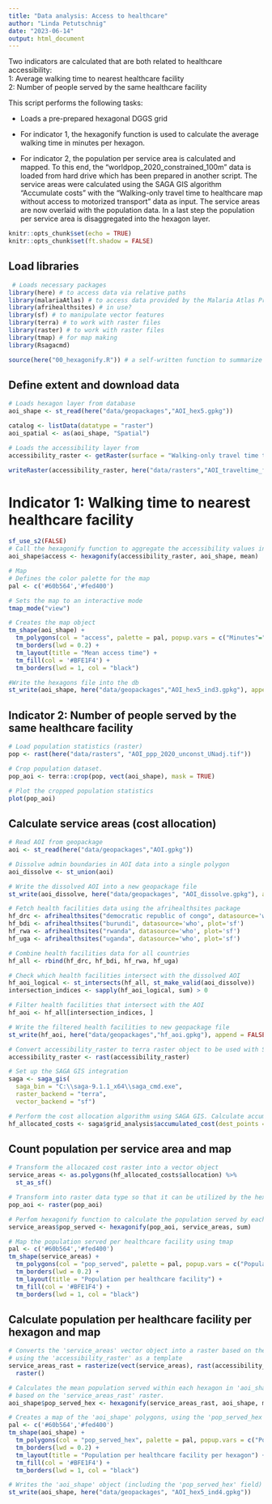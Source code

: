 ```yaml
---
title: "Data analysis: Access to healthcare"
author: "Linda Petutschnig"
date: "2023-06-14"
output: html_document
---
```


Two indicators are calculated that are both related to healthcare accessibility:  
  1: Average walking time to nearest healthcare facility  
  2: Number of people served by the same healthcare facility  
  
This script performs the following tasks:  

- Loads a pre-prepared hexagonal DGGS grid  

 
- For indicator 1, the hexagonify function is used to calculate the average walking time in minutes per hexagon.
- For indicator 2, the population per service area is calculated and mapped. To this end, the "worldpop_2020_constrained_100m" data is loaded from hard drive which has been prepared in another script. The service areas were calculated using the SAGA GIS algorithm "Accumulate costs" with the "Walking-only travel time to healthcare map without access to motorized transport" data as input. The service areas are now overlaid with the population data. In a last step the population per service area is disaggregated into the hexagon layer.

```r

knitr::opts_chunk$set(echo = TRUE)
knitr::opts_chunk$set(ft.shadow = FALSE)

```

## Load libraries
```r

 # Loads necessary packages
library(here) # to access data via relative paths
library(malariaAtlas) # to access data provided by the Malaria Atlas Project
library(afrihealthsites) # in use?
library(sf) # to manipulate vector features
library(terra) # to work with raster files
library(raster) # to work with raster files
library(tmap) # for map making
library(Rsagacmd)

source(here("00_hexagonify.R")) # a self-written function to summarize raster cells or points into hexagonal polygons

```

## Define extent and download data   
```r

# Loads hexagon layer from database
aoi_shape <- st_read(here("data/geopackages","AOI_hex5.gpkg"))

catalog <- listData(datatype = "raster")
aoi_spatial <- as(aoi_shape, "Spatial")

# Loads the accessibility layer from 
accessibility_raster <- getRaster(surface = "Walking-only travel time to healthcare map without access to motorized transport", shp = aoi_spatial)

writeRaster(accessibility_raster, here("data/rasters","AOI_traveltime_foot_hf.tif"), overwrite = TRUE)

```

# Indicator 1: Walking time to nearest healthcare facility  
```r

sf_use_s2(FALSE)
# Call the hexagonify function to aggregate the accessibility values into a hexagonal grid.
aoi_shape$access <- hexagonify(accessibility_raster, aoi_shape, mean)

# Map
# Defines the color palette for the map
pal <- c('#60b564','#fed400')

# Sets the map to an interactive mode
tmap_mode("view")

# Creates the map object
tm_shape(aoi_shape) +
  tm_polygons(col = "access", palette = pal, popup.vars = c("Minutes"="access")) +
  tm_borders(lwd = 0.2) + 
  tm_layout(title = "Mean access time") + 
  tm_fill(col = '#BFE1F4') + 
  tm_borders(lwd = 1, col = "black") 

#Write the hexagons file into the db
st_write(aoi_shape, here("data/geopackages","AOI_hex5_ind3.gpkg"), append = FALSE)

```

## Indicator 2: Number of people served by the same healthcare facility  
```r

# Load population statistics (raster)
pop <- rast(here("data/rasters", "AOI_ppp_2020_unconst_UNadj.tif"))

# Crop population dataset. 
pop_aoi <- terra::crop(pop, vect(aoi_shape), mask = TRUE)

# Plot the cropped population statistics
plot(pop_aoi)

```
## Calculate service areas (cost allocation)
```r

# Read AOI from geopackage
aoi <- st_read(here("data/geopackages","AOI.gpkg"))

# Dissolve admin boundaries in AOI data into a single polygon
aoi_dissolve <- st_union(aoi)

# Write the dissolved AOI into a new geopackage file
st_write(aoi_dissolve, here("data/geopackages", "AOI_dissolve.gpkg"), append = FALSE)

# Fetch health facilities data using the afrihealthsites package
hf_drc <- afrihealthsites("democratic republic of congo", datasource='who', plot='sf')
hf_bdi <- afrihealthsites("burundi", datasource='who', plot='sf')
hf_rwa <- afrihealthsites("rwanda", datasource='who', plot='sf')
hf_uga <- afrihealthsites("uganda", datasource='who', plot='sf')

# Combine health facilities data for all countries
hf_all <- rbind(hf_drc, hf_bdi, hf_rwa, hf_uga) 

# Check which health facilities intersect with the dissolved AOI
hf_aoi_logical <- st_intersects(hf_all, st_make_valid(aoi_dissolve))
intersection_indices <- sapply(hf_aoi_logical, sum) > 0

# Filter health facilities that intersect with the AOI
hf_aoi <- hf_all[intersection_indices, ]

# Write the filtered health facilities to new geopackage file
st_write(hf_aoi, here("data/geopackages","hf_aoi.gpkg"), append = FALSE)

# Convert accessibility_raster to terra raster object to be used with SAGA
accessibility_raster <- rast(accessibility_raster)

# Set up the SAGA GIS integration
saga <- saga_gis(
  saga_bin = "C:\\saga-9.1.1_x64\\saga_cmd.exe",
  raster_backend = "terra",
  vector_backend = "sf")

# Perform the cost allocation algorithm using SAGA GIS. Calculate accumulated cost for each health facility location
hf_allocated_costs <- saga$grid_analysis$accumulated_cost(dest_points = hf_aoi, cost = accessibility_raster)

```

## Count population per service area and map
```r

# Transform the allocazed cost raster into a vector object
service_areas <- as.polygons(hf_allocated_costs$allocation) %>% 
  st_as_sf()

# Transform into raster data type so that it can be utilized by the hexagonify function
pop_aoi <- raster(pop_aoi)

# Perfom hexagonify function to calculate the population served by each healthcare facility. The function is performed not with hexagones this time, but with the service areas.
service_areas$pop_served <- hexagonify(pop_aoi, service_areas, sum)

# Map the population served per healthcare facility using tmap
pal <- c('#60b564','#fed400')
tm_shape(service_areas) +
  tm_polygons(col = "pop_served", palette = pal, popup.vars = c("Population served"="pop_served")) +
  tm_borders(lwd = 0.2) + 
  tm_layout(title = "Population per healthcare facility") + 
  tm_fill(col = '#BFE1F4') + 
  tm_borders(lwd = 1, col = "black") 

```

## Calculate population per healthcare facility per hexagon and map
```r

# Converts the 'service_areas' vector object into a raster based on the 'pop_served' field,
# using the 'accessibility_raster' as a template
service_areas_rast = rasterize(vect(service_areas), rast(accessibility_raster), field = "pop_served") %>% 
  raster()

# Calculates the mean population served within each hexagon in 'aoi_shape', 
# based on the 'service_areas_rast' raster.
aoi_shape$pop_served_hex <- hexagonify(service_areas_rast, aoi_shape, mean)

# Creates a map of the 'aoi_shape' polygons, using the 'pop_served_hex' field for coloring
pal <- c('#60b564','#fed400')
tm_shape(aoi_shape) +
  tm_polygons(col = "pop_served_hex", palette = pal, popup.vars = c("Pop served"="pop_served_hex")) +
  tm_borders(lwd = 0.2) + 
  tm_layout(title = "Population per healthcare facility per hexagon") + 
  tm_fill(col = '#BFE1F4') + 
  tm_borders(lwd = 1, col = "black") 

# Writes the 'aoi_shape' object (including the 'pop_served_hex' field) into a new geopackage file
st_write(aoi_shape, here("data/geopackages", "AOI_hex5_ind4.gpkg"))

```

